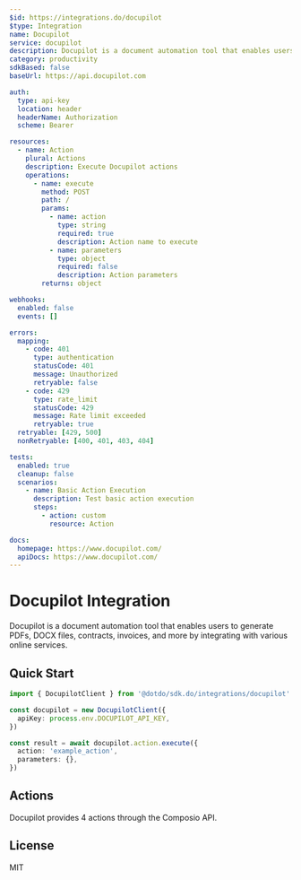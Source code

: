 ```yaml
---
$id: https://integrations.do/docupilot
$type: Integration
name: Docupilot
service: docupilot
description: Docupilot is a document automation tool that enables users to generate PDFs, DOCX files, contracts, invoices, and more by integrating with various online services.
category: productivity
sdkBased: false
baseUrl: https://api.docupilot.com

auth:
  type: api-key
  location: header
  headerName: Authorization
  scheme: Bearer

resources:
  - name: Action
    plural: Actions
    description: Execute Docupilot actions
    operations:
      - name: execute
        method: POST
        path: /
        params:
          - name: action
            type: string
            required: true
            description: Action name to execute
          - name: parameters
            type: object
            required: false
            description: Action parameters
        returns: object

webhooks:
  enabled: false
  events: []

errors:
  mapping:
    - code: 401
      type: authentication
      statusCode: 401
      message: Unauthorized
      retryable: false
    - code: 429
      type: rate_limit
      statusCode: 429
      message: Rate limit exceeded
      retryable: true
  retryable: [429, 500]
  nonRetryable: [400, 401, 403, 404]

tests:
  enabled: true
  cleanup: false
  scenarios:
    - name: Basic Action Execution
      description: Test basic action execution
      steps:
        - action: custom
          resource: Action

docs:
  homepage: https://www.docupilot.com/
  apiDocs: https://www.docupilot.com/
---
```


# Docupilot Integration

Docupilot is a document automation tool that enables users to generate PDFs, DOCX files, contracts, invoices, and more by integrating with various online services.

## Quick Start

```typescript
import { DocupilotClient } from '@dotdo/sdk.do/integrations/docupilot'

const docupilot = new DocupilotClient({
  apiKey: process.env.DOCUPILOT_API_KEY,
})

const result = await docupilot.action.execute({
  action: 'example_action',
  parameters: {},
})
```

## Actions

Docupilot provides 4 actions through the Composio API.

## License

MIT
